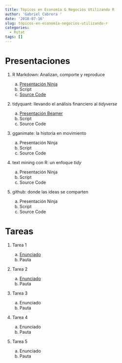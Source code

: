 ```yaml
---
title: Tópicos en Economía & Negocios Utilizando R
author: 'Gabriel Cabrera '
date: '2018-07-16'
slug: tópicos-en-economía-negocios-utilizando-r
categories:
  - Rstat
tags: []
---
```


# Presentaciones

1. R Markdown: Analizan, comporte y reproduce 

    a. [Presentación Ninja](/xaringan/xaringan_rmarkdown.html)
    b. Script 
    c. [Source Code](https://github.com/GaboCg/rmarkdown_introduction)

2. tidyquant: llevando el análisis financiero al *tidyverse*

    a. [Presentación Beamer](/pdf/introduction_to_tidyquant.pdf)
    b. Script 
    c. Source Code
    
3. gganimate: la historia en movimiento

    a. Presentación Ninja
    b. Script 
    c. Source Code

4. text mining con R: un enfoque *tidy* 

    a. Presentación Ninja
    b. Script 
    c. Source Code

5. github: donde las ideas se comparten 

    a. Presentación Ninja
    b. Script 
    c. Source Code


# Tareas   

1. Tarea 1 

    a. [Enunciado](/pdf/Enunciado_Tarea1_R_Primavera_2018.pdf)
    b. Pauta

2. Tarea 2 

    a. [Enunciado](/pdf/Enunciado_Tarea2_R_Primavera_2018.pdf)
    b. Pauta

3. Tarea 3 

    a. Enunciado
    b. Pauta

4. Tarea 4 

    a. Enunciado
    b. Pauta

5. Tarea 5

    a. Enunciado
    b. Pauta